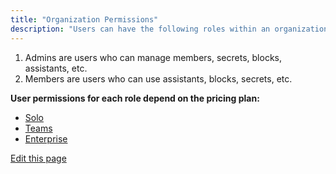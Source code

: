 ```yaml
---
title: "Organization Permissions"
description: "Users can have the following roles within an organization:"
---
```


1. Admins are users who can manage members, secrets, blocks, assistants, etc.
2. Members are users who can use assistants, blocks, secrets, etc.

**User permissions for each role depend on the pricing plan:**

* [Solo](/hub/governance/pricing#solo)
* [Teams](/hub/governance/pricing#teams)
* [Enterprise](/hub/governance/pricing#enterprise)

[Edit this page](https://github.com/continuedev/continue/tree/main/docs/docs/hub/governance/org-permissions.md)
